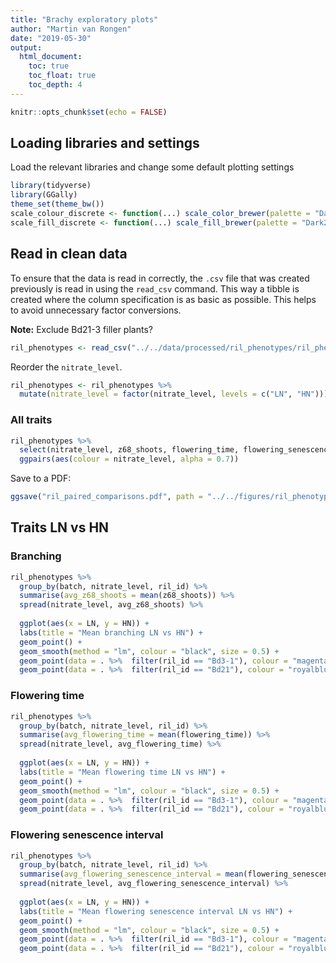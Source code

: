 ```yaml
---
title: "Brachy exploratory plots"
author: "Martin van Rongen"
date: "2019-05-30"
output:
  html_document:
    toc: true
    toc_float: true
    toc_depth: 4
---
```


```r
knitr::opts_chunk$set(echo = FALSE)
```

## Loading libraries and settings

Load the relevant libraries and change some default plotting settings

```r
library(tidyverse)
library(GGally)
theme_set(theme_bw())
scale_colour_discrete <- function(...) scale_color_brewer(palette = "Dark2")
scale_fill_discrete <- function(...) scale_fill_brewer(palette = "Dark2")
```

## Read in clean data

To ensure that the data is read in correctly, the `.csv` file that was created previously is read in using the `read_csv` command. This way a tibble is created where the column specification is as basic as possible. This helps to avoid unnecessary factor conversions.

**Note:** Exclude Bd21-3 filler plants?

```r
ril_phenotypes <- read_csv("../../data/processed/ril_phenotypes/ril_phenotypic_data.csv")
```

Reorder the `nitrate_level`.

```r
ril_phenotypes <- ril_phenotypes %>%
  mutate(nitrate_level = factor(nitrate_level, levels = c("LN", "HN")))
```

### All traits

```r
ril_phenotypes %>%
  select(nitrate_level, z68_shoots, flowering_time, flowering_senescence_interval, lifespan,z68_greenness, senescence_height, seed_weight_g) %>% 
  ggpairs(aes(colour = nitrate_level, alpha = 0.7))
```

Save to a PDF:

```r
ggsave("ril_paired_comparisons.pdf", path = "../../figures/ril_phenotypes/", width = 20, height = 20)
```

## Traits LN vs HN

### Branching

```r
ril_phenotypes %>% 
  group_by(batch, nitrate_level, ril_id) %>% 
  summarise(avg_z68_shoots = mean(z68_shoots)) %>% 
  spread(nitrate_level, avg_z68_shoots) %>% 
  
  ggplot(aes(x = LN, y = HN)) +
  labs(title = "Mean branching LN vs HN") +
  geom_point() +
  geom_smooth(method = "lm", colour = "black", size = 0.5) +
  geom_point(data = . %>%  filter(ril_id == "Bd3-1"), colour = "magenta", size = 3, alpha = 0.7) +
  geom_point(data = . %>%  filter(ril_id == "Bd21"), colour = "royalblue3", size = 3, alpha = 0.7)
```

### Flowering time

```r
ril_phenotypes %>% 
  group_by(batch, nitrate_level, ril_id) %>% 
  summarise(avg_flowering_time = mean(flowering_time)) %>% 
  spread(nitrate_level, avg_flowering_time) %>% 
  
  ggplot(aes(x = LN, y = HN)) +
  labs(title = "Mean flowering time LN vs HN") +
  geom_point() +
  geom_smooth(method = "lm", colour = "black", size = 0.5) +
  geom_point(data = . %>%  filter(ril_id == "Bd3-1"), colour = "magenta", size = 3, alpha = 0.7) +
  geom_point(data = . %>%  filter(ril_id == "Bd21"), colour = "royalblue3", size = 3, alpha = 0.7)
```

### Flowering senescence interval

```r
ril_phenotypes %>% 
  group_by(batch, nitrate_level, ril_id) %>% 
  summarise(avg_flowering_senescence_interval = mean(flowering_senescence_interval)) %>% 
  spread(nitrate_level, avg_flowering_senescence_interval) %>% 
  
  ggplot(aes(x = LN, y = HN)) +
  labs(title = "Mean flowering senescence interval LN vs HN") +
  geom_point() +
  geom_smooth(method = "lm", colour = "black", size = 0.5) +
  geom_point(data = . %>%  filter(ril_id == "Bd3-1"), colour = "magenta", size = 3, alpha = 0.7) +
  geom_point(data = . %>%  filter(ril_id == "Bd21"), colour = "royalblue3", size = 3, alpha = 0.7)
```
